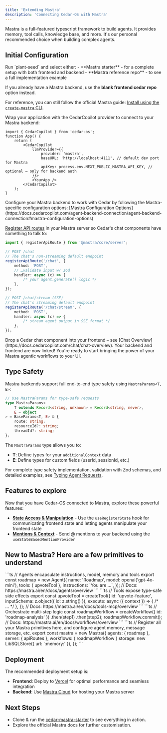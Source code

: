```yaml
---
title: 'Extending Mastra'
description: 'Connecting Cedar-OS with Mastra'
---
```


Mastra is a full-featured typescript framework to build agents. It provides memory, tool calls, knowledge base, and more. It's our personal recommended choice when building complex agents.

## Initial Configuration

<Steps>
<Step title="Set up your project">
Run `plant-seed` and select either:
- **Mastra starter** - for a complete setup with both frontend and backend
- **Mastra reference repo** - to see a full implementation example

If you already have a Mastra backend, use the **blank frontend cedar repo** option instead.

For reference, you can still follow the official Mastra guide: [Install using the `create-mastra` CLI](https://mastra.ai/en/docs/getting-started/installation#install-using-the-create-mastra-cli).

</Step>

<Step title="Wrap your app with CedarCopilot">
Wrap your application with the CedarCopilot provider to connect to your Mastra backend:

```tsx
import { CedarCopilot } from 'cedar-os';
function App() {
	return (
		<CedarCopilot
			llmProvider={{
				provider: 'mastra',
				baseURL: 'http://localhost:4111', // default dev port for Mastra
				apiKey: process.env.NEXT_PUBLIC_MASTRA_API_KEY, // optional — only for backend auth
			}}>
			<YourApp />
		</CedarCopilot>
	);
}
```

</Step>

<Step title="Configure Mastra endpoints to talk to Cedar">
Configure your Mastra backend to work with Cedar by following the Mastra-specific configuration options: [Mastra Configuration Options](https://docs.cedarcopilot.com/agent-backend-connection/agent-backend-connection#mastra-configuration-options)

[Register API routes](https://mastra.ai/en/examples/deployment/custom-api-route) in your Mastra server so Cedar's chat components have something to talk to:

```ts mastra/src/index.ts
import { registerApiRoute } from '@mastra/core/server';

// POST /chat
// The chat's non-streaming default endpoint
registerApiRoute('/chat', {
	method: 'POST',
	// …validate input w/ zod
	handler: async (c) => {
		/* your agent.generate() logic */
	},
});

// POST /chat/stream (SSE)
// The chat's streaming default endpoint
registerApiRoute('/chat/stream', {
	method: 'POST',
	handler: async (c) => {
		/* stream agent output in SSE format */
	},
});
```

</Step>

<Step title="Add Cedar Chat">
Drop a Cedar chat component into your frontend – see [Chat Overview](https://docs.cedarcopilot.com/chat/chat-overview).
Your backend and frontend are now linked! You're ready to start bringing the power of your Mastra agentic workflows to your UI.
</Step>
</Steps>

## Type Safety

Mastra backends support full end-to-end type safety using `MastraParams<T, E>`:

```typescript
// Use MastraParams for type-safe requests
type MastraParams<
	T extends Record<string, unknown> = Record<string, never>,
	E = object
> = BaseParams<T, E> & {
	route: string;
	resourceId?: string;
	threadId?: string;
};
```

The `MastraParams` type allows you to:

- **T**: Define types for your `additionalContext` data
- **E**: Define types for custom fields (userId, sessionId, etc.)

For complete type safety implementation, validation with Zod schemas, and detailed examples, see [Typing Agent Requests](/type-safety/typing-agent-requests).

## Features to explore

Now that you have Cedar-OS connected to Mastra, explore these powerful features:

- **[State Access & Manipulation](https://docs.cedarcopilot.com/state-access/agentic-state-access)** - Use the `useRegisterState` hook for communicating frontend state and letting agents manipulate your frontend state
- **[Mentions & Context](https://docs.cedarcopilot.com/agent-context/mentions)** - Send @ mentions to your backend using the `useStateBasedMentionProvider`

## New to Mastra? Here are a few primitives to understand

<Tabs>
<Tab title="Agent">
```ts
// Agents encapsulate instructions, model, memory and tools
export const roadmap = new Agent({
  name: 'Roadmap',
  model: openai('gpt-4o-mini'),
  tools: { upvoteTool },
  instructions: `You are …`,
});
// Docs: https://mastra.ai/en/docs/agents/overview
```
</Tab>
<Tab title="Tool">
```ts
// Tools expose type-safe side effects
export const upvoteTool = createTool({
  id: 'upvote-feature',
  inputSchema: z.object({ id: z.string() }),
  execute: async ({ context }) => { /* … */ },
});
// Docs: https://mastra.ai/en/docs/tools-mcp/overview
```
</Tab>
<Tab title="Workflow">
```ts
// Orchestrate multi-step logic
const roadmapWorkflow = createWorkflow({ id: 'roadmap-analysis' })
  .then(step1)
  .then(step2);
roadmapWorkflow.commit();
// Docs: https://mastra.ai/en/docs/workflows/overview
```
</Tab>
<Tab title="index.ts">
```ts
// Register all your Mastra primitives here, and configure agent memory, message storage, etc.
export const mastra = new Mastra({
  agents: { roadmap },
  server: { apiRoutes },
  workflows: { roadmapWorkflow }
  storage: new LibSQLStore({ url: ':memory:' }),
});
```
</Tab>
</Tabs>

## Deployment

The recommended deployment setup is:

- **Frontend**: Deploy to [Vercel](https://vercel.com) for optimal performance and seamless integration
- **Backend**: Use [Mastra Cloud](https://mastra.ai/cloud) for hosting your Mastra server

## Next Steps

- Clone & run the [cedar-mastra-starter](https://github.com/CedarCopilot/cedar-mastra-starter) to see everything in action.
- Explore the official Mastra docs for further customisation.
